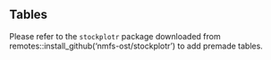 ## Tables 
 
Please refer to the `stockplotr` package downloaded from remotes::install_github('nmfs-ost/stockplotr') to add premade tables.
